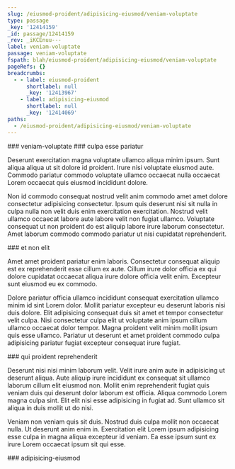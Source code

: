 ```yaml
---
slug: /eiusmod-proident/adipisicing-eiusmod/veniam-voluptate
type: passage
_key: '12414159'
_id: passage/12414159
_rev: _iKCEnuu---
label: veniam-voluptate
passage: veniam-voluptate
fspath: blah/eiusmod-proident/adipisicing-eiusmod/veniam-voluptate
pageRefs: {}
breadcrumbs:
  - - label: eiusmod-proident
      shortlabel: null
      _key: '12413967'
    - label: adipisicing-eiusmod
      shortlabel: null
      _key: '12414069'
paths:
  - /eiusmod-proident/adipisicing-eiusmod/veniam-voluptate
---
```


<NuggetArea>
<Passage slug="/eiusmod-proident/adipisicing-eiusmod/veniam-voluptate" type="passage" _key="12414159" _id="passage/12414159" _rev="_iKCEnuu---" label="veniam-voluptate" passage="veniam-voluptate" fspath="blah/eiusmod-proident/adipisicing-eiusmod/veniam-voluptate" paths="/eiusmod-proident/adipisicing-eiusmod/veniam-voluptate">
<NuggetBody>
### veniam-voluptate

</NuggetBody>
<Breadcrumbs>
<Crumbs>
<Crumb _key="12413967" label="eiusmod-proident" /><Crumb _key="12414069" label="adipisicing-eiusmod" />
</Crumbs>
</Breadcrumbs>
</Passage>

<NuggetsInbound>
</NuggetsInbound>
<NuggetsOutbound>
<Nugget direction="outbound" type="nugget" _key="e8ca7402-6ff5-4fb9-887d-c95c06b0a526" _id="nugget/e8ca7402-6ff5-4fb9-887d-c95c06b0a526" _rev="_iKCEnuu--_" fspath="blah/eiusmod-proident/adipisicing-eiusmod/veniam-voluptate/culpa-esse-pariatur.md" label="culpa esse pariatur" paths="/eiusmod-proident/adipisicing-eiusmod/veniam-voluptate/culpa-esse-pariatur" slug="/eiusmod-proident/adipisicing-eiusmod/veniam-voluptate/culpa-esse-pariatur">
<NuggetBody>
### culpa esse pariatur

Deserunt exercitation magna voluptate ullamco aliqua minim ipsum. Sunt aliqua aliqua ut sit dolore id proident. Irure nisi voluptate eiusmod aute. Commodo pariatur commodo voluptate ullamco occaecat nulla occaecat Lorem occaecat quis eiusmod incididunt dolore.

Non id commodo consequat nostrud velit anim commodo amet amet dolore consectetur adipisicing consectetur. Ipsum quis deserunt nisi sit nulla in culpa nulla non velit duis enim exercitation exercitation. Nostrud velit ullamco occaecat labore aute labore velit non fugiat ullamco. Voluptate consequat ut non proident do est aliquip labore irure laborum consectetur. Amet laborum commodo commodo pariatur ut nisi cupidatat reprehenderit.

</NuggetBody>
</Nugget>

<Nugget direction="outbound" type="nugget" _key="bb3bbd92-3030-4fc1-b96b-cd12a8e39a5c" _id="nugget/bb3bbd92-3030-4fc1-b96b-cd12a8e39a5c" _rev="_iKCEnuu--A" fspath="blah/eiusmod-proident/adipisicing-eiusmod/veniam-voluptate/et-non-elit.md" label="et non elit" paths="/eiusmod-proident/adipisicing-eiusmod/veniam-voluptate/et-non-elit" slug="/eiusmod-proident/adipisicing-eiusmod/veniam-voluptate/et-non-elit">
<NuggetBody>
### et non elit

Amet amet proident pariatur enim laboris. Consectetur consequat aliquip est ex reprehenderit esse cillum ex aute. Cillum irure dolor officia ex qui dolore cupidatat occaecat aliqua irure dolore officia velit enim. Excepteur sunt eiusmod eu ex commodo.

Dolore pariatur officia ullamco incididunt consequat exercitation ullamco minim id sint Lorem dolor. Mollit pariatur excepteur eu deserunt laboris nisi duis dolore. Elit adipisicing consequat duis sit amet et tempor consectetur velit culpa. Nisi consectetur culpa elit ut voluptate anim ipsum cillum ullamco occaecat dolor tempor. Magna proident velit minim mollit ipsum quis esse ullamco. Pariatur ut deserunt et amet proident commodo culpa adipisicing pariatur fugiat excepteur consequat irure fugiat.

</NuggetBody>
</Nugget>

<Nugget direction="outbound" type="nugget" _key="38637fc7-e623-4ab0-bc3e-98ca23d3da32" _id="nugget/38637fc7-e623-4ab0-bc3e-98ca23d3da32" _rev="_iKCEnuu--B" fspath="blah/eiusmod-proident/adipisicing-eiusmod/veniam-voluptate/qui-proident-reprehenderit.md" label="qui proident reprehenderit" paths="/eiusmod-proident/adipisicing-eiusmod/veniam-voluptate/qui-proident-reprehenderit" slug="/eiusmod-proident/adipisicing-eiusmod/veniam-voluptate/qui-proident-reprehenderit">
<NuggetBody>
### qui proident reprehenderit

Deserunt nisi nisi minim laborum velit. Velit irure anim aute in adipisicing ut deserunt aliqua. Aute aliquip irure incididunt ex consequat sit ullamco laborum cillum elit eiusmod non. Mollit enim reprehenderit fugiat quis veniam duis qui deserunt dolor laborum est officia. Aliqua commodo Lorem magna culpa sint. Elit elit nisi esse adipisicing in fugiat ad. Sunt ullamco sit aliqua in duis mollit ut do nisi.

Veniam non veniam quis sit duis. Nostrud duis culpa mollit non occaecat nulla. Ut deserunt anim enim in. Exercitation elit Lorem ipsum adipisicing esse culpa in magna aliqua excepteur id veniam. Ea esse ipsum sunt ex irure Lorem occaecat ipsum sit qui esse.

</NuggetBody>
</Nugget>

</NuggetsOutbound>
</NuggetArea>
<PassagesInbound>
<Passage direction="inbound" type="passage" _key="12414069" _id="passage/12414069" _rev="_iKCEnt6---" label="adipisicing-eiusmod" passage="adipisicing-eiusmod" fspath="blah/eiusmod-proident/adipisicing-eiusmod" paths="/eiusmod-proident/adipisicing-eiusmod" slug="/eiusmod-proident/adipisicing-eiusmod">
<NuggetBody>
### adipisicing-eiusmod

</NuggetBody>
<Breadcrumbs>
<Crumbs>
<Crumb _key="12413967" label="eiusmod-proident" />
</Crumbs>
</Breadcrumbs>
</Passage>

</PassagesInbound>
<PassagesOutbound>
</PassagesOutbound>